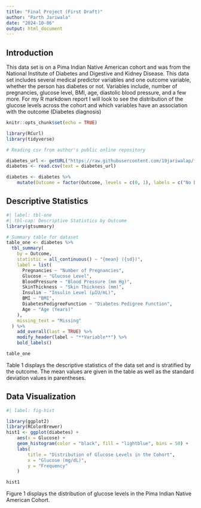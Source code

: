 ```yaml
---
title: "Final Project (First Draft)"
author: "Parth Jariwala"
date: "2024-10-06"
output: html_document
---
```

## Introduction

This data set is on a Pima Indian Native American cohort and was from the National Institute of Diabetes and Digestive and Kidney Disease. This data set includes several medical predictor variables and one outcome variable, whether the person has diabetes or not. Variables include, number of pregnancies, glucose level, BMI, age, diastolic blood pressure, and a few more. For my R markdown report I will look to see the distribution of the glucose levels across the cohort and which variables have an association with the outcome (Diabetes diagnosis)

```r
knitr::opts_chunk$set(echo = TRUE)
```

```r
library(RCurl)
library(tidyverse)

# Reading csv from author's public online repository

diabetes_url <- getURL("https://raw.githubusercontent.com/19jariwalap/final_project_DATA550/refs/heads/main/data/diabetes.csv")
diabetes <- read.csv(text = diabetes_url)

diabetes <- diabetes %>% 
	mutate(Outcome = factor(Outcome, levels = c(0, 1), labels = c("No Diabetes", "Diabetes")))

```

## Descriptive Statistics
```r
#| label: tbl-one
#| tbl-cap: Descriptive Statistics by Outcome
library(gtsummary)

# Summary table for dataset
table_one <- diabetes %>%
  tbl_summary(
  	by = Outcome,
    statistic = all_continuous() ~ "{mean} ({sd})",
    label = list(
      Pregnancies ~ "Number of Pregnancies",
      Glucose ~ "Glucose Level",
      BloodPressure ~ "Blood Pressure (mm Hg)",
      SkinThickness ~ "Skin Thickness (mm)",
      Insulin ~ "Insulin Level (μIU/mL)",
      BMI ~ "BMI",
      DiabetesPedigreeFunction ~ "Diabetes Pedigree Function",
      Age ~ "Age (Years)"
    ),
    missing_text = "Missing"
  ) %>%
  	add_overall(last = TRUE) %>%
  	modify_header(label ~ "**Variable**") %>%
  	bold_labels()

table_one
```
Table 1 displays the descriptive statistics of the data set and is stratified
by the outcome. The mean values are given in the table as well as the standard 
deviation values in parentheses.

## Data Visualization
```r
#| label: fig-hist

library(ggplot2)
library(RColorBrewer)
hist1 <- ggplot(diabetes) +
	aes(x = Glucose) +
	geom_histogram(color = "black", fill = "lightblue", bins = 50) +
	labs(
		title = "Distribution of Glucose Levels in the Cohort",
		x = "Glucose (mg/dL)",
		y = "Frequency"
	)

hist1
```

Figure 1 displays the distribution of glucose levels in the Pima Indian Native American
Cohort.

